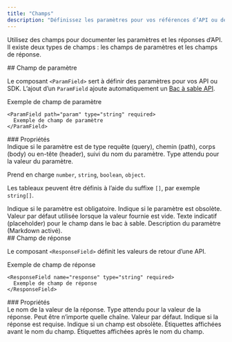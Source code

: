 ```yaml
---
title: "Champs"
description: "Définissez les paramètres pour vos références d’API ou de SDK"
---
```


Utilisez des champs pour documenter les paramètres et les réponses d’API. Il existe deux types de champs : les champs de paramètres et les champs de réponse.

<div id="parameter-field">
  ## Champ de paramètre
</div>

Le composant `<ParamField>` sert à définir des paramètres pour vos API ou SDK. L’ajout d’un `ParamField` ajoute automatiquement un [Bac à sable API](/fr/api-playground/overview).

<ParamField path="param" type="string" required>
  Exemple de champ de paramètre
</ParamField>

```mdx
<ParamField path="param" type="string" required>
  Exemple de champ de paramètre
</ParamField>
```

<div id="properties">
  ### Propriétés
</div>

<ParamField body="query, path, body, or header" type="string">
  Indique si le paramètre est de type requête (query), chemin (path), corps (body) ou en-tête (header), suivi du
  nom du paramètre.
</ParamField>

<ParamField body="type" type="string">
  Type attendu pour la valeur du paramètre.

  Prend en charge `number`, `string`, `boolean`, `object`.

  Les tableaux peuvent être définis à l’aide du suffixe `[]`, par exemple `string[]`.
</ParamField>

<ParamField body="required" type="boolean">
  Indique si le paramètre est obligatoire.
</ParamField>

<ParamField body="deprecated" type="boolean">
  Indique si le paramètre est obsolète.
</ParamField>

<ParamField body="default" type="any">
  Valeur par défaut utilisée lorsque la valeur fournie est vide.
</ParamField>

<ParamField body="placeholder" type="string">
  Texte indicatif (placeholder) pour le champ dans le bac à sable.
</ParamField>

<ParamField body="children" type="string">
  Description du paramètre (Markdown activé).
</ParamField>

<div id="response-field">
  ## Champ de réponse
</div>

Le composant `<ResponseField>` définit les valeurs de retour d’une API.

<ResponseField name="response" type="string" required>
  Exemple de champ de réponse
</ResponseField>

```mdx
<ResponseField name="response" type="string" required>
  Exemple de champ de réponse
</ResponseField>
```

<div id="properties">
  ### Propriétés
</div>

<ResponseField name="name" type="string" required>
  Le nom de la valeur de la réponse.
</ResponseField>

<ResponseField name="type" type="string" required>
  Type attendu pour la valeur de la réponse. Peut être n’importe quelle chaîne.
</ResponseField>

<ResponseField name="default" type="string">
  Valeur par défaut.
</ResponseField>

<ResponseField name="required" type="boolean">
  Indique si la réponse est requise.
</ResponseField>

<ResponseField name="deprecated" type="boolean">
  Indique si un champ est obsolète.
</ResponseField>

<ResponseField name="pre" type="string[]">
  Étiquettes affichées avant le nom du champ.
</ResponseField>

<ResponseField name="post" type="string[]">
  Étiquettes affichées après le nom du champ.
</ResponseField>